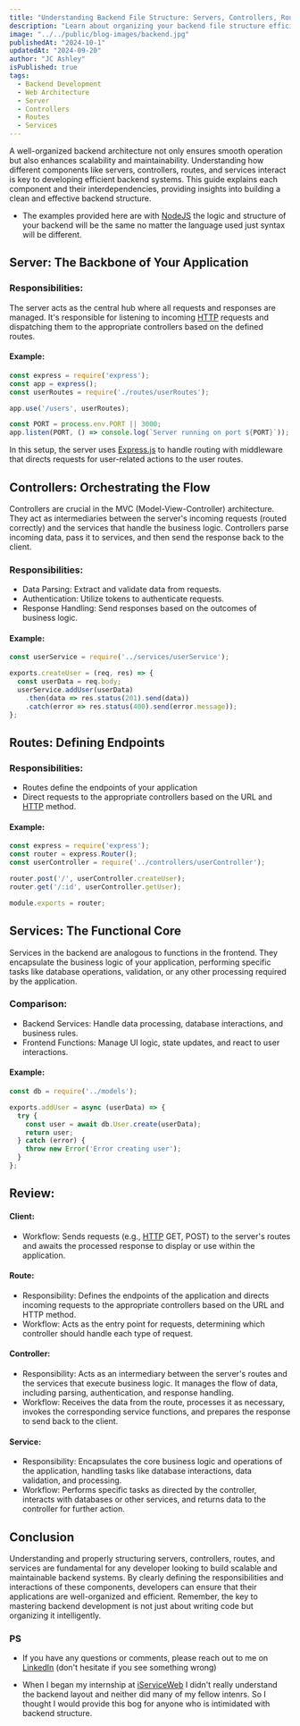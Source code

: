 ```yaml
---
title: "Understanding Backend File Structure: Servers, Controllers, Routes, and Services"
description: "Learn about organizing your backend file structure efficiently, focusing on the relationships and roles of servers, controllers, routes, and services in processing and responding to client requests."
image: "../../public/blog-images/backend.jpg"
publishedAt: "2024-10-1"
updatedAt: "2024-09-20"
author: "JC Ashley"
isPublished: true
tags: 
  - Backend Development
  - Web Architecture
  - Server
  - Controllers
  - Routes
  - Services
---
```



A well-organized backend architecture not only ensures smooth operation but also enhances scalability and maintainability. Understanding how different components like servers, controllers, routes, and services interact is key to developing efficient backend systems. This guide explains each component and their interdependencies, providing insights into building a clean and effective backend structure.

- The examples provided here are with [NodeJS](https://nodejs.org/en) the logic and structure of your backend will be the same no matter the language used just syntax will be different.

## Server: The Backbone of Your Application

### Responsibilities:
The server acts as the central hub where all requests and responses are managed. It's responsible for listening to incoming [HTTP](https://www.w3schools.com/whatis/whatis_http.asp) requests and dispatching them to the appropriate controllers based on the defined routes.

#### Example:

```javascript
const express = require('express');
const app = express();
const userRoutes = require('./routes/userRoutes');

app.use('/users', userRoutes);

const PORT = process.env.PORT || 3000;
app.listen(PORT, () => console.log(`Server running on port ${PORT}`));
```

In this setup, the server uses [Express.js](https://expressjs.com/) to handle routing with middleware that directs requests for user-related actions to the user routes.

## Controllers: Orchestrating the Flow
Controllers are crucial in the MVC (Model-View-Controller) architecture. They act as intermediaries between the server's incoming requests (routed correctly) and the services that handle the business logic. Controllers parse incoming data, pass it to services, and then send the response back to the client.

### Responsibilities:
- Data Parsing: Extract and validate data from requests.
- Authentication: Utilize tokens to authenticate requests.
- Response Handling: Send responses based on the outcomes of business logic.

#### Example:

```javascript
const userService = require('../services/userService');

exports.createUser = (req, res) => {
  const userData = req.body;
  userService.addUser(userData)
    .then(data => res.status(201).send(data))
    .catch(error => res.status(400).send(error.message));
};
```

## Routes: Defining Endpoints
### Responsibilities:

- Routes define the endpoints of your application 
- Direct requests to the appropriate controllers based on the URL and [HTTP](https://www.w3schools.com/whatis/whatis_http.asp) method.


#### Example:

```javascript
const express = require('express');
const router = express.Router();
const userController = require('../controllers/userController');

router.post('/', userController.createUser);
router.get('/:id', userController.getUser);

module.exports = router;
```
## Services: The Functional Core
Services in the backend are analogous to functions in the frontend. They encapsulate the business logic of your application, performing specific tasks like database operations, validation, or any other processing required by the application.

### Comparison:
- Backend Services: Handle data processing, database interactions, and business rules.
- Frontend Functions: Manage UI logic, state updates, and react to user interactions.
#### Example:

```javascript
const db = require('../models');

exports.addUser = async (userData) => {
  try {
    const user = await db.User.create(userData);
    return user;
  } catch (error) {
    throw new Error('Error creating user');
  }
};
```
## Review:
#### Client:

- Workflow: Sends requests (e.g., [HTTP](https://www.w3schools.com/whatis/whatis_http.asp) GET, POST) to the server's routes and awaits the processed response to display or use within the application.

#### Route:

- Responsibility: Defines the endpoints of the application and directs incoming requests to the appropriate controllers based on the URL and HTTP method.
- Workflow: Acts as the entry point for requests, determining which controller should handle each type of request.

#### Controller:

- Responsibility: Acts as an intermediary between the server's routes and the services that execute business logic. It manages the flow of data, including parsing, authentication, and response handling.
- Workflow: Receives the data from the route, processes it as necessary, invokes the corresponding service functions, and prepares the response to send back to the client.


#### Service:

- Responsibility: Encapsulates the core business logic and operations of the application, handling tasks like database interactions, data validation, and processing.
- Workflow: Performs specific tasks as directed by the controller, interacts with databases or other services, and returns data to the controller for further action.

## Conclusion

Understanding and properly structuring servers, controllers, routes, and services are fundamental for any developer looking to build scalable and maintainable backend systems. By clearly defining the responsibilities and interactions of these components, developers can ensure that their applications are well-organized and efficient. Remember, the key to mastering backend development is not just about writing code but organizing it intelligently.

### PS 
- If you have any questions or comments, please reach out to me on [LinkedIn](https://www.linkedin.com/in/jeremy-ashley-webdev/) (don't hesitate if you see something wrong)

- When I began my internship at [iServiceWeb](https://www.iserviceweb.io) I didn't really understand the backend layout and neither did many of my fellow intenrs. So I thought I would provide this bog for anyone who is intimidated with backend structure.